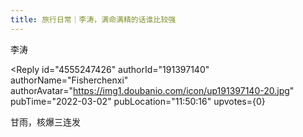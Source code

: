 ```yaml
---
title: 旅行日常｜李涛，满命满精的话谁比较强
---
```



<Forum groupName="原神" groupUrl="https://www.douban.com/group/genshin/" archivedAt="2025-05-16T16:43:44.451Z">
  <Post
    id="261323769"
    title="旅行日常｜李涛，满命满精的话谁比较强"
    url="https://www.douban.com/group/topic/261323769/?_spm_id=MTUyNTMwMzUx"
    pubTime="2022-03-02"
    highlightUserId="191397140"
  >
李涛

<Reply
  id="4555247426"
  authorId="191397140"
  authorName="Fisherchenxi"
  authorAvatar="https://img1.doubanio.com/icon/up191397140-20.jpg"
  pubTime="2022-03-02"
  pubLocation="11:50:16"
  upvotes={0}
>
甘雨，核爆三连发
</Reply>
  </Post>
</Forum>
